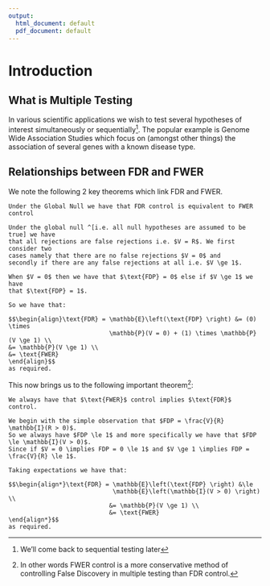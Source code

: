 ```yaml
---
output:
  html_document: default
  pdf_document: default
---
```

# Introduction

## What is Multiple Testing

In various scientific applications we wish to test several hypotheses of interest
simultaneously or sequentially^[We'll come back to sequential testing later].
The popular example is Genome Wide Association Studies which focus on (amongst 
other things) the association of several genes with a known disease type.

## Relationships between $\text{FDR}$ and $\text{FWER}$

We note the following 2 key theorems which link $\text{FDR}$ and $\text{FWER}$.

```theorem
Under the Global Null we have that FDR control is equivalent to FWER control
```

```proof
Under the global null ^[i.e. all null hypotheses are assumed to be true] we have
that all rejections are false rejections i.e. $V = R$. We first consider two 
cases namely that there are no false rejections $V = 0$ and 
secondly if there are any false rejections at all i.e. $V \ge 1$.

When $V = 0$ then we have that $\text{FDP} = 0$ else if $V \ge 1$ we have 
that $\text{FDP} = 1$.

So we have that:
    
$$\begin{align}\text{FDR} = \mathbb{E}\left(\text{FDP} \right) &= (0) \times 
                            \mathbb{P}(V = 0) + (1) \times \mathbb{P}(V \ge 1) \\
&= \mathbb{P}(V \ge 1) \\
&= \text{FWER}
\end{align}$$
as required.    
```

This now brings us to the following important theorem^[In other words 
$\text{FWER}$ control is a more conservative method of controlling False 
Discovery in multiple testing than $\text{FDR}$ control.]:

```theorem
We always have that $\text{FWER}$ control implies $\text{FDR}$
control.
```

```proof
We begin with the simple observation that $FDP = \frac{V}{R} \mathbb{I}(R > 0)$.
So we always have $FDP \le 1$ and more specifically we have that $FDP \le \mathbb{I}(V > 0)$.
Since if $V = 0 \implies FDP = 0 \le 1$ and $V \ge 1 \implies FDP = \frac{V}{R} \le 1$.

Taking expectations we have that:
    
$$\begin{align*}\text{FDR} = \mathbb{E}\left(\text{FDP} \right) &\le 
                             \mathbb{E}\left(\mathbb{I}(V > 0) \right) \\
                            &= \mathbb{P}(V \ge 1) \\                                                            
                            &= \text{FWER}
\end{align*}$$
as required.    
```
